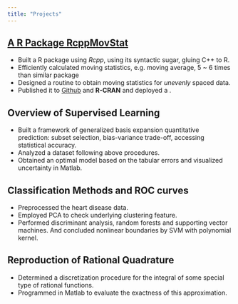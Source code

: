 ```yaml
---
title: "Projects"
---
```



## [A R Package RcppMovStat](https://peleonard.github.io/R_pkg.html)

- Built a R package using *Rcpp*, using its syntactic sugar, gluing C++ to R. 
- Efficiently calculated moving statistics, e.g. moving average, 5 ~ 6 times than similar package
- Designed a routine to obtain moving statistics for *unevenly* spaced data.
- Published it to [Github](https://github.com/peleonard/RcppMovStat.git) and **R-CRAN** and deployed a \textsc{shinyApp}.

## Overview of Supervised Learning

- Built a framework of generalized basis expansion quantitative prediction: subset selection, bias-variance trade-off, accessing statistical accuracy.
- Analyzed a dataset following above procedures.
- Obtained an optimal model based on the tabular errors and visualized uncertainty in Matlab.

## Classification Methods and ROC curves

- Preprocessed the heart disease data.
- Employed PCA to check underlying clustering feature.
- Performed discriminant analysis, random forests and supporting vector machines.  And concluded nonlinear boundaries by SVM with polynomial kernel.


## Reproduction of Rational Quadrature

- Determined a discretization procedure for the integral of some special type of rational functions.
- Programmed in Matlab to evaluate the exactness of this approximation.